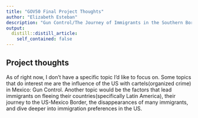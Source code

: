 ```yaml
---
title: "GOV50 Final Project Thoughts"
author: "Elizabeth Esteban"
description: "Gun Control/The Journey of Immigrants in the Southern Border"
output:
  distill::distill_article:
    self_contained: false
---
```




## Project thoughts

As of right now, I don't have a specific topic I'd like to focus on. Some topics that do interest me are the influence of the US with cartels(organized crime) in Mexico: Gun Control. Another topic would be the factors that lead immigrants on fleeing their countries(specifically Latin America), their journey to the US-Mexico Border, the disappearances of many immigrants, and dive deeper into immigration preferences in the US.






